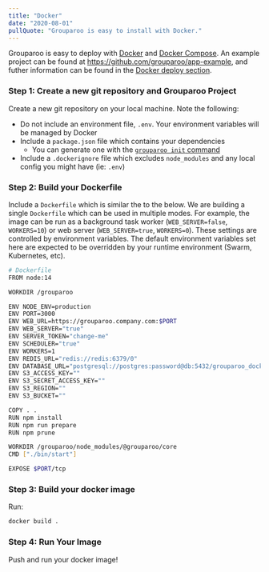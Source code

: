```yaml
---
title: "Docker"
date: "2020-08-01"
pullQuote: "Grouparoo is easy to install with Docker."
---
```


Grouparoo is easy to deploy with [Docker](https://www.docker.com/) and [Docker Compose](https://docs.docker.com/compose/). An example project can be found at https://github.com/grouparoo/app-example, and futher information can be found in the [Docker deploy section](/docs/deployment/docker).

### Step 1: Create a new git repository and Grouparoo Project

Create a new git repository on your local machine. Note the following:

- Do not include an environment file, `.env`. Your environment variables will be managed by Docker
- Include a `package.json` file which contains your dependencies
  - You can generate one with the [`grouparoo init` command](/docs/cli/setup)
- Include a `.dockerignore` file which excludes `node_modules` and any local config you might have (ie: `.env`)

### Step 2: Build your Dockerfile

Include a `Dockerfile` which is similar the to the below. We are building a single `Dockerfile` which can be used in multiple modes. For example, the image can be run as a background task worker (`WEB_SERVER=false`, `WORKERS=10`) or web server (`WEB_SERVER=true`, `WORKERS=0`). These settings are controlled by environment variables. The default environment variables set here are expected to be overridden by your runtime environment (Swarm, Kubernetes, etc).

```bash
# Dockerfile
FROM node:14

WORKDIR /grouparoo

ENV NODE_ENV=production
ENV PORT=3000
ENV WEB_URL=https://grouparoo.company.com:$PORT
ENV WEB_SERVER="true"
ENV SERVER_TOKEN="change-me"
ENV SCHEDULER="true"
ENV WORKERS=1
ENV REDIS_URL="redis://redis:6379/0"
ENV DATABASE_URL="postgresql://postgres:password@db:5432/grouparoo_docker"
ENV S3_ACCESS_KEY=""
ENV S3_SECRET_ACCESS_KEY=""
ENV S3_REGION=""
ENV S3_BUCKET=""

COPY . .
RUN npm install
RUN npm run prepare
RUN npm prune

WORKDIR /grouparoo/node_modules/@grouparoo/core
CMD ["./bin/start"]

EXPOSE $PORT/tcp
```

### Step 3: Build your docker image

Run:

```bash
docker build .
```

### Step 4: Run Your Image

Push and run your docker image!
